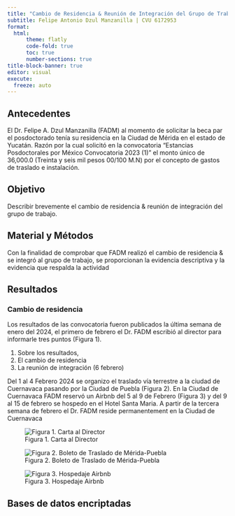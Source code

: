 ```yaml
---
title: "Cambio de Residencia & Reunión de Integración del Grupo de Trabajo"
subtitle: Felipe Antonio Dzul Manzanilla | CVU 6172953
format: 
  html:
      theme: flatly
      code-fold: true
      toc: true
      number-sections: true
title-block-banner: true
editor: visual
execute:
  freeze: auto
---
```


## Antecedentes

El Dr. Felipe A. Dzul Manzanilla (FADM) al momento de solicitar la beca par el posdoctorado tenía su residencia en la Ciudad de Mérida en el estado de Yucatán. Razón por la cual solicitó en la convocatoria "Estancias Posdoctorales por México Convocatoria 2023 (1)" el monto único de 36,000.0 (Treinta y seis mil pesos 00/100 M.N) por el concepto de gastos de traslado e instalación.


## Objetivo

Describir brevemente el cambio de residencia & reunión de integración del grupo de trabajo.

## Material y Métodos

Con la finalidad de comprobar que FADM realizó el cambio de residencia & se integró al grupo de trabajo, se proporcionan la evidencia descriptiva y la evidencia que respalda la actividad

## Resultados


### Cambio de residencia 

Los resultados de las convocatoria fueron publicados la última semana de enero del 2024, el primero de febrero el Dr. FADM escribió al director para informarle tres puntos (Figura 1).

 1) Sobre los resultados,
 2) El cambio de residencia
 3) La reunión de integración (6 febrero)

Del 1 al 4 Febrero 2024 se organizo el traslado vía terrestre a la ciudad de Cuernavaca pasando por la Ciudad de Puebla (Figura 2). En la Ciudad de Cuernavaca FADM reservó un Airbnb del 5 al 9 de Febrero (Figura 3) y del 9 al 15 de febrero se hospedo en el Hotel Santa Maria. A partir de la tercera semana de febrero el Dr. FADM reside permanentement en la Ciudad de Cuernavaca


![Figura 1. Carta al Director](carta_HGD.png)


![Figura 2. Boleto de Traslado de Mérida-Puebla](boleto_ado.png)

![Figura 3. Hospedaje Airbnb](hospedaje_airbnb.png)

## Bases de datos encriptadas
